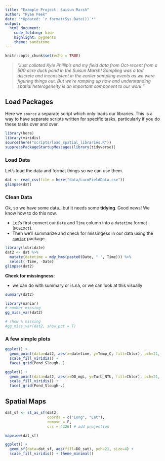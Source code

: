 ```yaml
---
title: "Example Project: Suisun Marsh"
author: "Ryan Peek"
date: "*Updated: `r format(Sys.Date())`*"
output: 
  html_document:
    code_folding: hide
    highlight: pygments
    theme: sandstone
---
```


```r
knitr::opts_chunk$set(echo = TRUE)
```

 > *"Just collated Kyle Phillip's and my field data from Oct-recent from a 500 acre duck pond in the Suisun Marsh! Sampling was a tad discrete and inconsistent in the earlier sampling events as we were figuring things out. But we're ramping up now and understanding spatial heterogeneity is an important component to our work."*

## Load Packages

Here we `source` a separate script which only loads our libraries. This is a way to have separate scripts written for specific tasks, particularly if you do these tasks over and over.

```r
library(here)
library(viridis)
source(here("scripts/load_spatial_libraries.R"))
suppressPackageStartupMessages(library(tidyverse))
```

### Load Data

Let's load the data and format things so we can use them.

```r

dat <- read_csv(file = here("data/LucoFieldData.csv"))
glimpse(dat)

```

### Clean Data

Ok, so we have some data...but it needs some **tidying**. Good news! We know how to do this now.

 - Let's first convert our `Date` and `Time` column into a `datetime` format (`POSIXct`). 
 - Then we'll summarize and check for missingess in our data using the [`naniar`](http://naniar.njtierney.com/) package.
 
```r
library(lubridate)
dat2 <- dat %>% 
  mutate(datetime = mdy_hms(paste0(Date, " ", Time))) %>% 
  select(-Time, -Date)
glimpse(dat2)  
```
 
**Check for missingness:**

 - we can do with summary or is.na, or we can look at this visually
 
```r

summary(dat2)

library(naniar)
# number missing
gg_miss_var(dat2)

# show % missing
#gg_miss_var(dat2, show_pct = T)
```


### A few simple plots

```r

ggplot() + 
  geom_point(data=dat2, aes(x=datetime, y=Temp_C, fill=Chlor), pch=21, size=4) +
  scale_fill_viridis() + 
  facet_grid(Pond_Slough~.)

ggplot() + 
  geom_point(data=dat2, aes(x=DO_mgL, y=Turb_NTU, fill=Chlor), pch=21, size=4) +
  scale_fill_viridis() + 
  facet_grid(Pond_Slough~.)

```

## Spatial Maps

```r

dat_sf <- st_as_sf(dat2,
                   coords = c("Long", "Lat"),
                   remove = F, 
                   crs = 4326) # add projection

```

```r

mapview(dat_sf)

```

```r

ggplot() + 
  geom_sf(data=dat_sf, aes(fill=DO_sat), pch=21, size=4) +
  scale_fill_viridis() + theme_minimal()

```


